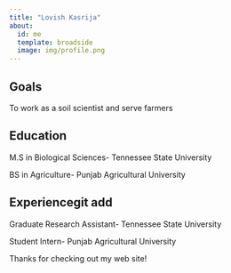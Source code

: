 ```yaml
---
title: "Lovish Kasrija"
about:
  id: me
  template: broadside
  image: img/profile.png
---
```


:::{#me}

## Goals
To work as a soil scientist and serve farmers

## Education

M.S in Biological Sciences- Tennessee State University

BS in Agriculture- Punjab Agricultural University

## Experiencegit add 

Graduate Research Assistant- Tennessee State University

Student Intern- Punjab Agricultural University
:::

Thanks for checking out my web site!
